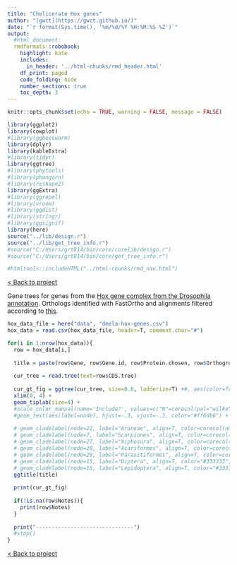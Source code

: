 ```yaml
---
title: "Chelicerate Hox genes"
author: "[gwct](https://gwct.github.io/)"
date: "`r format(Sys.time(), '%m/%d/%Y %H:%M:%S %Z')`"
output:
  #html_document:
  rmdformats::robobook:
    highlight: kate
    includes:
      in_header: '../html-chunks/rmd_header.html'
    df_print: paged
    code_folding: hide
    number_sections: true
    toc_depth: 3
---
```


```r
knitr::opts_chunk$set(echo = TRUE, warning = FALSE, message = FALSE)

library(ggplot2)
library(cowplot)
#library(ggbeeswarm)
library(dplyr)
library(kableExtra)
#library(tidyr)
library(ggtree)
#library(phytools)
#library(phangorn)
#library(reshape2)
library(ggExtra)
#library(ggrepel)
#library(vroom)
#library(ggdist)
#library(stringr)
#library(ggsignif)
library(here)
source("../lib/design.r")
source("../lib/get_tree_info.r")
#source("C:/Users/grt814/bin/core/corelib/design.r")
#source("C:/Users/grt814/bin/core/get_tree_info.r")

#htmltools::includeHTML("../html-chunks/rmd_nav.html")
```

[< Back to project](index.html)

Gene trees for genes from the [Hox gene complex from the Drosophila annotation](https://flybase.org/reports/FBgg0000363.html). Orthologs identified with FastOrtho and alignments filtered according to [this](https://gwct.github.io/spider-wgd/alignments.html).

```r

hox_data_file = here("data", "dmela-hox-genes.csv")
hox_data = read.csv(hox_data_file, header=T, comment.char="#")


```


```r

for(i in 1:nrow(hox_data)){
  row = hox_data[i,]
  
  title = paste(row$Gene, row$Gene.id, row$Protein.chosen, row$Orthogroup, sep=" / ")
  
  cur_tree = read.tree(text=row$CDS.tree)
  
  cur_gt_fig = ggtree(cur_tree, size=0.8, ladderize=T) +#, aes(color=full_data$Family)) +
  xlim(0, 4) +
  geom_tiplab(size=4) +
  #scale_color_manual(name='Include?', values=c("N"=corecol(pal="wilke", numcol=1,offset=1), "Y"=corecol(numcol=1, offset=1))) +
  #geom_text(aes(label=node), hjust=-.3, vjust=-.3, color="#ff6db6") +
  
  # geom_cladelabel(node=22, label="Araneae", align=T, color=corecol(numcol=1, offset=2), offset=famoffset) +
  # geom_cladelabel(node=7, label="Scorpiones", align=T, color=corecol(numcol=1), offset=famoffset) +
  # geom_cladelabel(node=27, label="Xiphosura", align=T, color=corecol(numcol=1, offset=4), offset=famoffset) +
  # geom_cladelabel(node=28, label="Acariformes", align=T, color=corecol(numcol=1, offset=7), offset=famoffset) +
  # geom_cladelabel(node=29, label="Parasitiformes", align=T, color=corecol(numcol=1, offset=1, pal="trek"), offset=famoffset) +
  # geom_cladelabel(node=15, label="Diptera", align=T, color="#333333", offset=famoffset) +
  # geom_cladelabel(node=16, label="Lepidoptera", align=T, color="#333333", offset=famoffset) +
  ggtitle(title)
  
  print(cur_gt_fig)
  
  if(!is.na(row$Notes)){
    print(row$Notes)
  }
  
  print("-------------------------------")
  #stop()
}

```

[< Back to project](index.html)